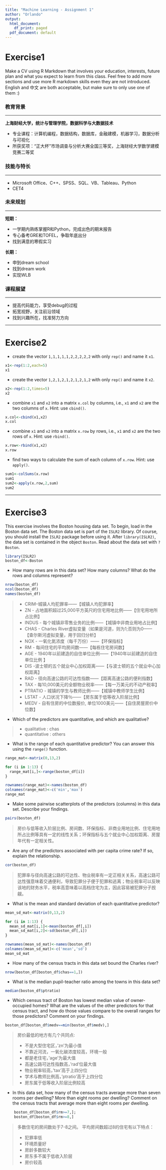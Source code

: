 ---
title: "Machine Learning - Assignment 1"
author: "Orlando"
output:
  html_document:
    df_print: paged
  pdf_document: default
---

# Exercise1

Make a CV using R Markdown that involves your education, interests, future plan and what you expect to learn from this class. Feel free to add more sections and use more R markdown skills even they are not introduced. English and 中文 are both acceptable, but make sure to only use one of them :)

### 教育背景

------------------------------------------------------------------------

**上海财经大学，统计与管理学院，数据科学与大数据技术**

-   专业课程：计算机编程，数据结构，数据库，金融建模，机器学习，数据分析与可视化
-   所获奖项："正大杯"市场调查与分析大赛全国三等奖，上海财经大学数学建模竞赛二等奖

### 技能与特长

------------------------------------------------------------------------

-   Microsoft Office、C++、SPSS、SQL、VB、Tableau、Python
-   CET4

### 未来规划

------------------------------------------------------------------------

**短期：**

-   一学期内熟练掌握R和Python，完成出色的期末报告
-   专心备考GRE和TOFEL，争取年底出分
-   找到满意的寒假实习

**长期：**

-   申到dream school
-   找到dream work
-   实现WLB

### 课程展望

------------------------------------------------------------------------

-   提高代码能力，享受debug的过程
-   拓宽视野，关注前沿领域
-   找到兴趣所在，找准努力方向





----

# Exercise2

-   create the vector `1,1,1,1,1,2,2,2,2,2` with only `rep()` and name it `x1`.

```{r, include=T, echo=T}
x1<-rep(1:2,each=5)
x1
```

-   create the vector `1,2,1,2,1,2,1,2,1,2` with only `rep()` and name it `x2`.

```{r, include=T, echo=T}
x2<-rep(1:2,times=5)
x2
```

-   combine `x1` and `x2` into a matrix `x.col` by columns, i.e., `x1` and `x2` are the two columns of `x`. Hint: use `cbind()`.

```{r, include=T, echo=T}
x.col<-cbind(x1,x2)
x.col
```

-   combine `x1` and `x2` into a matrix `x.row` by rows, i.e., `x1` and `x2` are the two rows of `x`. Hint: use `rbind()`.

```{r, include=T, echo=T}
x.row<-rbind(x1,x2)
x.row
```

-   find two ways to calculate the sum of each column of `x.row`. Hint: use `apply()`.

```{r, include=T, echo=T}
sum1<-colSums(x.row)
sum1
sum2<-apply(x.row,2,sum)
sum2
```





----

# Exercise3

This exercise involves the Boston housing data set. To begin, load in the Boston data set. The Boston data set is part of the `ISLR2` library. Of course, you should install the `ISLR2` package before using it. After `library(ISLR2)`, the data set is contained in the object `Boston`. Read about the data set with `?Boston`.

```{r, include=T, echo=T}
library(ISLR2)
boston_df<-Boston
```

-   How many rows are in this data set? How many columns? What do the rows and columns represent?

```{r, include=T, echo=T}
nrow(boston_df)
ncol(boston_df)
names(boston_df)
```

> -   CRIM--城镇人均犯罪率------【城镇人均犯罪率】
> -   ZN - 占地面积超过25,000平方英尺的住宅用地比例------【住宅用地所占比例】
> -   INDUS - 每个城镇非零售业务的比例------【城镇中非商业用地占比例】
> -   CHAS - Charles River虚拟变量（如果是河道，则为1;否则为0------【查尔斯河虚拟变量，用于回归分析】
> -   NOX - 一氧化氮浓度（每千万份）------【环保指标】
> -   RM - 每间住宅的平均房间数------【每栋住宅房间数】
> -   AGE - 1940年以前建造的自住单位比例------【1940年以前建造的自住单位比例 】
> -   DIS -波士顿的五个就业中心加权距离------【与波士顿的五个就业中心加权距离】
> -   RAD - 径向高速公路的可达性指数------【距离高速公路的便利指数】
> -   TAX - 每10,000美元的全额物业税率------【每一万美元的不动产税率】
> -   PTRATIO - 城镇的学生与教师比例------【城镇中教师学生比例】
> -   LSTAT - 人口状况下降％------【房东属于低等收入阶层比例】
> -   MEDV - 自有住房的中位数报价, 单位1000美元------【自住房屋房价中位数】

-   Which of the predictors are quantitative, and which are qualitative?

> -   qualitative : chas
> -   quantitative : others

-   What is the range of each quantitative predictor? You can answer this using the `range()` function.

```{r, include=T, echo=T}
range_mat<-matrix(0,13,2)

for (i in 1:13) {
  range_mat[i,]<-range(boston_df[i])
}

rownames(range_mat)<-names(boston_df)
colnames(range_mat)<-c('min','max')
range_mat

```

-   Make some pairwise scatterplots of the predictors (columns) in this data set. Describe your findings.

```{r, include=T, echo=T}
pairs(boston_df)
```

> 房价与低等收入阶层比例、房间数、环保指标、非商业用地比例、住宅用地所占比例等具有一定的线性关系；环保指标与五个就业中心加权距离、房屋年代有一定相关性。

-   Are any of the predictors associated with per capita crime rate? If so, explain the relationship.

```{r, include=T, echo=T}
cor(boston_df)
```

> 犯罪率与径向高速公路的可达性、物业税率有一定正相关关系，高速公路可达性强意味着交通便利，导致犯罪分子便于犯罪和逃离；物业税率可以反映该地的财务水平，税率高意味着以高档住宅为主，因此容易被犯罪分子觊觎。

-   What is the mean and standard deviation of each quantitative predictor?

```{r, include=T, echo=T}
mean_sd_mat<-matrix(0,13,2)

for (i in 1:13) {
  mean_sd_mat[i,1]<-mean(boston_df[,i])
  mean_sd_mat[i,2]<-sd(boston_df[,i])
}

rownames(mean_sd_mat)<-names(boston_df)
colnames(mean_sd_mat)<-c('mean','sd')
mean_sd_mat
```

-   How many of the census tracts in this data set bound the Charles river?

```{r, include=T, echo=T}
nrow(boston_df[boston_df$chas==1,])
```

-   What is the median pupil-teacher ratio among the towns in this data set?

```{r, include=T, echo=T}
median(boston_df$ptratio)
```

-   Which census tract of Boston has lowest median value of owner-occupied homes? What are the values of the other predictors for that census tract, and how do those values compare to the overall ranges for those predictors? Comment on your findings.

```{r, include=T, echo=T}
boston_df[boston_df$medv==min(boston_df$medv),]
```

> 房价最低的地方有几个共同点:
>
> -   不是大型住宅区，'zn'为最小值
> -   不靠近河流，一氧化碳浓度较高，环境一般
> -   都是老住宅，'age'为最大值
> -   高速公路可达性指数高，'rad'位最大值
> -   物业税率较高，'tax'高于上四分位
> -   学术与教师比例高，'ptratio'高于上四分位
> -   房东属于低等收入阶层比例较高

-   In this data set, how many of the census tracts average more than seven rooms per dwelling? More than eight rooms per dwelling? Comment on the census tracts that average more than eight rooms per dwelling.

```{r, include=T, echo=T}
    boston_df[boston_df$rm>=7,];
    boston_df[boston_df$rm>=8,]
```

> 多数住宅的房间数处于7-8之间。 平均房间数超过8的住宅有以下特点：
>
> -   犯罪率低
> -   环境质量好
> -   房龄多数较大
> -   房东多不属于低收入阶层
> -   房价较高
